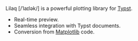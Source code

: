 Lilaq [/ˈlaɪlək/] is a powerful plotting library for [Typst](https://typst.app). 

- Real-time preview. 
- Seamless integration with Typst documents. 
- Conversion from [Matplotlib](https://matplotlib.org/) code. 
